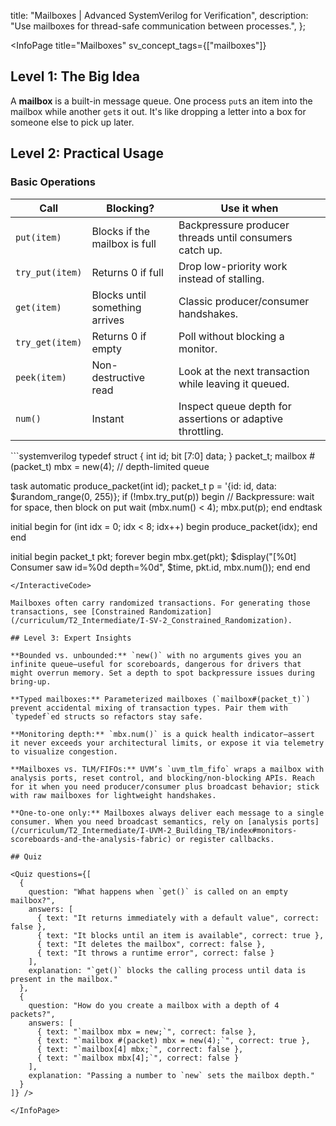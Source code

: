 
  title: "Mailboxes | Advanced SystemVerilog for Verification",
  description: "Use mailboxes for thread-safe communication between processes.",
};

<InfoPage
  title="Mailboxes"
  sv_concept_tags={["mailboxes"]}
>

  ## Level 1: The Big Idea

  A **mailbox** is a built-in message queue. One process `put`s an item into the mailbox while another `get`s it out. It's like dropping a letter into a box for someone else to pick up later.

  ## Level 2: Practical Usage

  ### Basic Operations

  | Call | Blocking? | Use it when |
  | --- | --- | --- |
  | `put(item)` | Blocks if the mailbox is full | Backpressure producer threads until consumers catch up. |
  | `try_put(item)` | Returns 0 if full | Drop low-priority work instead of stalling. |
  | `get(item)` | Blocks until something arrives | Classic producer/consumer handshakes. |
  | `try_get(item)` | Returns 0 if empty | Poll without blocking a monitor. |
  | `peek(item)` | Non-destructive read | Look at the next transaction while leaving it queued. |
  | `num()` | Instant | Inspect queue depth for assertions or adaptive throttling. |

  <InteractiveCode>
  ```systemverilog
  typedef struct { int id; bit [7:0] data; } packet_t;
  mailbox #(packet_t) mbx = new(4); // depth-limited queue

  task automatic produce_packet(int id);
    packet_t p = '{id: id, data: $urandom_range(0, 255)};
    if (!mbx.try_put(p)) begin
      // Backpressure: wait for space, then block on put
      wait (mbx.num() < 4);
      mbx.put(p);
    end
  endtask

  initial begin
    for (int idx = 0; idx < 8; idx++) begin
      produce_packet(idx);
    end
  end

  initial begin
    packet_t pkt;
    forever begin
      mbx.get(pkt);
      $display("[%0t] Consumer saw id=%0d depth=%0d", $time, pkt.id, mbx.num());
    end
  end
  ```
  </InteractiveCode>

  Mailboxes often carry randomized transactions. For generating those transactions, see [Constrained Randomization](/curriculum/T2_Intermediate/I-SV-2_Constrained_Randomization).

  ## Level 3: Expert Insights

  **Bounded vs. unbounded:** `new()` with no arguments gives you an infinite queue—useful for scoreboards, dangerous for drivers that might overrun memory. Set a depth to spot backpressure issues during bring-up.

  **Typed mailboxes:** Parameterized mailboxes (`mailbox#(packet_t)`) prevent accidental mixing of transaction types. Pair them with `typedef`ed structs so refactors stay safe.

  **Monitoring depth:** `mbx.num()` is a quick health indicator—assert it never exceeds your architectural limits, or expose it via telemetry to visualize congestion.

  **Mailboxes vs. TLM/FIFOs:** UVM’s `uvm_tlm_fifo` wraps a mailbox with analysis ports, reset control, and blocking/non-blocking APIs. Reach for it when you need producer/consumer plus broadcast behavior; stick with raw mailboxes for lightweight handshakes.

  **One-to-one only:** Mailboxes always deliver each message to a single consumer. When you need broadcast semantics, rely on [analysis ports](/curriculum/T2_Intermediate/I-UVM-2_Building_TB/index#monitors-scoreboards-and-the-analysis-fabric) or register callbacks.

  ## Quiz

  <Quiz questions={[
    {
      question: "What happens when `get()` is called on an empty mailbox?",
      answers: [
        { text: "It returns immediately with a default value", correct: false },
        { text: "It blocks until an item is available", correct: true },
        { text: "It deletes the mailbox", correct: false },
        { text: "It throws a runtime error", correct: false }
      ],
      explanation: "`get()` blocks the calling process until data is present in the mailbox."
    },
    {
      question: "How do you create a mailbox with a depth of 4 packets?",
      answers: [
        { text: "`mailbox mbx = new;`", correct: false },
        { text: "`mailbox #(packet) mbx = new(4);`", correct: true },
        { text: "`mailbox[4] mbx;`", correct: false },
        { text: "`mailbox mbx[4];`", correct: false }
      ],
      explanation: "Passing a number to `new` sets the mailbox depth." 
    }
  ]} />

</InfoPage>
